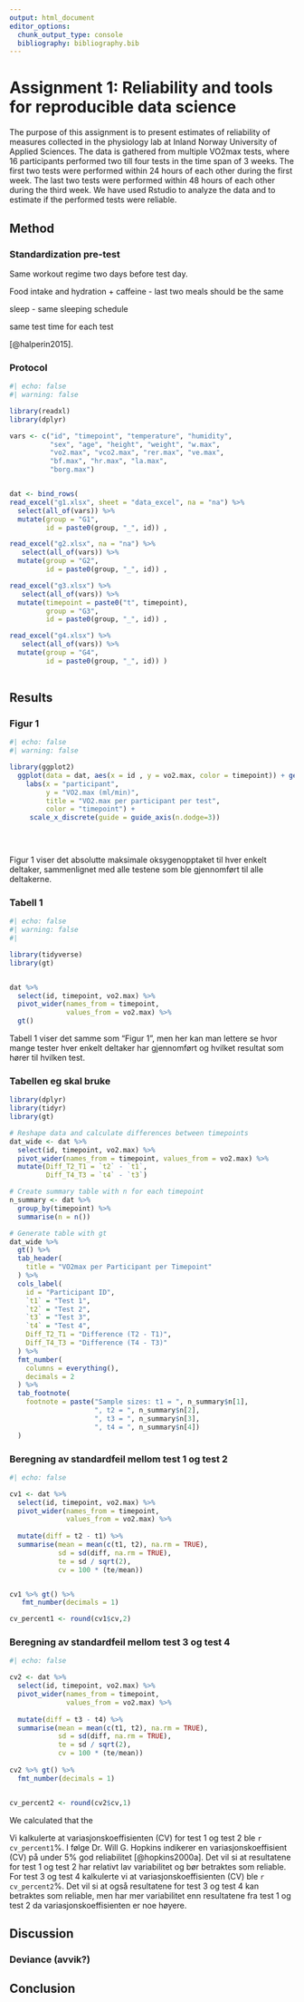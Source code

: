 ```yaml
---
output: html_document
editor_options: 
  chunk_output_type: console
  bibliography: bibliography.bib
---
```


# Assignment 1: Reliability and tools for reproducible data science {#assignment1}

The purpose of this assignment is to present estimates of reliability of measures collected in the physiology lab at Inland Norway University of Applied Sciences. The data is gathered from multiple VO2max tests, where 16 participants performed two till four tests in the time span of 3 weeks. The first two tests were performed within 24 hours of each other during the first week. The last two tests were performed within 48 hours of each other during the third week. We have used Rstudio to analyze the data and to estimate if the performed tests were reliable.

## Method

### Standardization pre-test

Same workout regime two days before test day.

Food intake and hydration + caffeine - last two meals should be the same

sleep - same sleeping schedule

same test time for each test

[@halperin2015].

### Protocol









```r
#| echo: false
#| warning: false

library(readxl)
library(dplyr)

vars <- c("id", "timepoint", "temperature", "humidity", 
          "sex", "age", "height", "weight", "w.max", 
          "vo2.max", "vco2.max", "rer.max", "ve.max", 
          "bf.max", "hr.max", "la.max", 
          "borg.max")


dat <- bind_rows(
read_excel("g1.xlsx", sheet = "data_excel", na = "na") %>%
  select(all_of(vars)) %>%
  mutate(group = "G1", 
         id = paste0(group, "_", id)) ,

read_excel("g2.xlsx", na = "na") %>%
   select(all_of(vars)) %>%
  mutate(group = "G2", 
         id = paste0(group, "_", id)) ,

read_excel("g3.xlsx") %>%
   select(all_of(vars)) %>%
  mutate(timepoint = paste0("t", timepoint), 
         group = "G3", 
         id = paste0(group, "_", id)) ,

read_excel("g4.xlsx") %>%
   select(all_of(vars)) %>%
  mutate(group = "G4", 
         id = paste0(group, "_", id)) )
  


```

## Results

### Figur 1

```r
#| echo: false
#| warning: false

library(ggplot2)
  ggplot(data = dat, aes(x = id , y = vo2.max, color = timepoint)) + geom_point() + geom_smooth() +
    labs(x = "participant",
         y = "VO2.max (ml/min)",
         title = "VO2.max per participant per test",
         color = "timepoint") +
     scale_x_discrete(guide = guide_axis(n.dodge=3))
  

 
```

Figur 1 viser det absolutte maksimale oksygenopptaket til hver enkelt deltaker, sammenlignet med alle testene som ble gjennomført til alle deltakerne.

### Tabell 1

```r
#| echo: false
#| warning: false
#| 

library(tidyverse)
library(gt)


dat %>%
  select(id, timepoint, vo2.max) %>%
  pivot_wider(names_from = timepoint,
              values_from = vo2.max) %>%
  gt()

```

Tabell 1 viser det samme som "Figur 1", men her kan man lettere se hvor mange tester hver enkelt deltaker har gjennomført og hvilket resultat som hører til hvilken test.

### Tabellen eg skal bruke 
```r

library(dplyr)
library(tidyr)
library(gt)

# Reshape data and calculate differences between timepoints
dat_wide <- dat %>%
  select(id, timepoint, vo2.max) %>%
  pivot_wider(names_from = timepoint, values_from = vo2.max) %>%
  mutate(Diff_T2_T1 = `t2` - `t1`,
         Diff_T4_T3 = `t4` - `t3`) 

# Create summary table with n for each timepoint
n_summary <- dat %>%
  group_by(timepoint) %>%
  summarise(n = n())

# Generate table with gt
dat_wide %>%
  gt() %>%
  tab_header(
    title = "VO2max per Participant per Timepoint"
  ) %>%
  cols_label(
    id = "Participant ID",
    `t1` = "Test 1",
    `t2` = "Test 2",
    `t3` = "Test 3",
    `t4` = "Test 4",
    Diff_T2_T1 = "Difference (T2 - T1)",
    Diff_T4_T3 = "Difference (T4 - T3)"
  ) %>%
  fmt_number(
    columns = everything(),
    decimals = 2
  ) %>%
  tab_footnote(
    footnote = paste("Sample sizes: t1 = ", n_summary$n[1], 
                     ", t2 = ", n_summary$n[2], 
                     ", t3 = ", n_summary$n[3], 
                     ", t4 = ", n_summary$n[4])
  )

```


### Beregning av standardfeil mellom test 1 og test 2

```r
#| echo: false

cv1 <- dat %>%
  select(id, timepoint, vo2.max) %>%
  pivot_wider(names_from = timepoint, 
              values_from = vo2.max) %>%
  
  mutate(diff = t2 - t1) %>% 
  summarise(mean = mean(c(t1, t2), na.rm = TRUE), 
            sd = sd(diff, na.rm = TRUE),  
            te = sd / sqrt(2), 
            cv = 100 * (te/mean)) 


cv1 %>% gt() %>%
   fmt_number(decimals = 1) 

cv_percent1 <- round(cv1$cv,2) 


```

### Beregning av standardfeil mellom test 3 og test 4

```r
#| echo: false

cv2 <- dat %>%
  select(id, timepoint, vo2.max) %>%
  pivot_wider(names_from = timepoint, 
              values_from = vo2.max) %>%
  
  mutate(diff = t3 - t4) %>% 
  summarise(mean = mean(c(t1, t2), na.rm = TRUE), 
            sd = sd(diff, na.rm = TRUE),  
            te = sd / sqrt(2), 
            cv = 100 * (te/mean)) 
  
cv2 %>% gt() %>% 
  fmt_number(decimals = 1) 


cv_percent2 <- round(cv2$cv,1)

```

We calculated that the

Vi kalkulerte at variasjonskoeffisienten (CV) for test 1 og test 2 ble `r cv_percent1`%. I følge Dr. Will G. Hopkins indikerer en variasjonskoeffisient (CV) på under 5% god reliabilitet [@hopkins2000a]. Det vil si at resultatene for test 1 og test 2 har relativt lav variabilitet og bør betraktes som reliable. For test 3 og test 4 kalkulerte vi at variasjonskoeffisienten (CV) ble `r cv_percent2`%. Det vil si at også resultatene for test 3 og test 4 kan betraktes som reliable, men har mer variabilitet enn resultatene fra test 1 og test 2 da variasjonskoeffisienten er noe høyere.

## Discussion

### Deviance (avvik?)

## Conclusion
